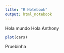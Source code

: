 ```yaml
---
title: "R Notebook"
output: html_notebook
---
```


Hola mundo
Hola Anthony

```r
plot(cars)
```

Pruebinha

